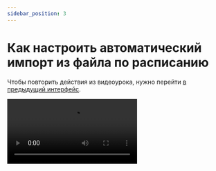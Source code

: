 ```yaml
---
sidebar_position: 3
---
```



# Как настроить автоматический импорт из файла по расписанию

Чтобы повторить действия из видеоурока, нужно перейти [в предыдущий интерфейс](https://sendsay.ru/account/).

<Video src="https://www.youtube.com/embed/j_I3jqo68P4" />

У нас есть отдельная статья про то, как настроить эту автоматизацию в новом интерфейсе:

[Как настроить автоматический импорт из файла по расписанию](https://docs.sendsay.ru/automations/autoimport/how-to-set-autoimport)
